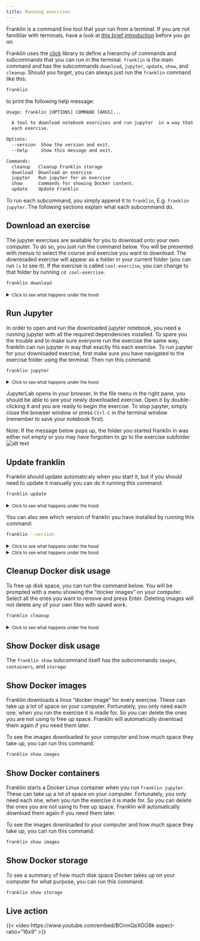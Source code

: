 ```yaml
---
title: Running exercises
---
```


Franklin is a command line tool that your run from a terminal. If you are not famililiar with terminals, have a look at [this brief introduction](about/terminal.html) before you go on. 

Franklin uses the [click](https://click.palletsprojects.com/en/stable/) library to define a hierarchy of commands and subcommands that you can run in the terminal. `franklin` is the main command and has the subcommands `download`, `jupyter`, `update`, `show`, and `cleanup`. Should you forget, you can always just run the `franklin` command like this:

```.bash
franklin
```

to print the following help message:

```txt
Usage: franklin [OPTIONS] COMMAND [ARGS]...

  A tool to download notebook exercises and run jupyter  in a way that fits
  each exercise.

Options:
  --version  Show the version and exit.
  --help     Show this message and exit.

Commands:
  cleanup   Cleanup Franklin storage
  download  Download an exercise
  jupyter   Run jupyter for an exercise
  show      Commands for showing Docker content.
  update    Update Franklin
```

To run each subcommand, you simply append it to `franklin`, E.g. `franklin jupyter`. The following sections explain what each subcommand do.


## Download an exercise

The jupyter exercises are available for you to download onto your own computer. To do so, you just run the command below. You will be presented with menus to select the course and exercise you want to download. The downloaded exercise will appear as a folder in your current folder (you can run `ls` to see it). If the exercise is called `cool-exercise`, you can change to that folder by running `cd cool-exercise`.

```.bash
franklin download
```

<details>
<summary><small>Click to see what happens under the hood</small></summary>

### This is what the franklin does for you

- Finds the course git repositories in the franklin group.
- Presents you with a list of courses to choose from.
- Finds the git repositories in the course group that are visible to students.
- Match docker images in the registry to exercise repositories.
- Presents you with a list of exercises to choose from.
- Clones the git repository for the exercise from the AU GitLab website
- Gives the downloaded folder the name of the exercise.
- Removes the repository files not relevant to students.

</details>


<!-- You will use this command when you want do download an exercise. After running this command a selection menu will pop out and in this menu you will be able to pick between the different courses.
![alt text](<images/Skærmbillede 2025-05-28 kl. 14.52.02.png>)

You choose your course by using the arrow keys and a new selection menu will appear where you can select the specific exercise that you want to do. Franklin then places the downloaded assignment in your the empty folder where you first started franklin. Now before you can do the next step you will have to go to the exercise folder you just downloaded (use cd folder_name_of_exercise)

After running this command a selection menu will pop out and in this menu you will be able to pick between the different courses.
![alt text](<images/Skærmbillede 2025-05-28 kl. 14.52.02.png>)

You choose your course by using the arrow keys and a new selection menu will appear where you can select the specific exercise that you want to download. Franklin then places the downloaded assignment in your the empty folder where you first started franklin. Now before you can do the next step you will have to go to the exercise folder you just downloaded (use cd folder_name_of_exercise) -->


## Run Jupyter

In order to open and run the downloaded jupyter notebook, you need a running jupyter with all the required dependencies installed. To spare you the trouble and to make sure everyone run the exercise the same way, franklin can run jupyter in way that exactly fits each exercise. To run jupyter for your downloaded exercise, first make sure you have navigated to the exercise folder using the terminal. Then run this command:

```.bash
franklin jupyter
```

<details>
<summary><small>Click to see what happens under the hood</small></summary>


### This is what the franklin does for you

- check for updates
- check internet connection
- check enough disk space is available
- checks that docker is installed
- starts docker in the background
- Finds the course git repositories in the franklin group.
- Presents you with a list of courses to choose from.
- Finds the git repositories in the course group that are visible to students.
- Match docker images in the registry to exercise repositories.
- Presents you with a list of exercises to choose from.
- Starts docker and waits for its engine boot up.
- Pulls the docker image from the registry if it is not already on your computer.
- Launches a Linux docker container running with all dependencies installed.
- Makes the container mount the folder with your local files so you can open them in JupyterLab.
- Find an open port if port 8888 is already in use.
- Launches JupyterLab and forwards the display to a dedicated Google Chrome browser window.
- Waits until you press Ctrl-C in the terminal or close the Chrome window.
- Stops jupyter and the docker container it runs in.
- Closes Docker Desktop

</details>

JupyterLab opens in your browser. In the file menu in the right pane, you should be able to see your newly downloaded exercise. Open it by double-clicking it and you are ready to begin the exercise. To stop jupyter, simply close the browser window or press `Ctrl-C` in the terminal window (remember to save your notebook first).

Note: If the message below pops up, the folder you started franklin in was either not empty or you may have forgotten to go to the exercise subfolder![alt text](<images/Skærmbillede 2025-05-28 kl. 15.22.07.png>)


## Update franklin

Franklin should update automaticaly when you start it, but if you should need to update it manually you can do it running this command:

```.bash
franklin update
```

<details>
<summary><small>Click to see what happens under the hood</small></summary>


### This is what the franklin does for you

- Checks for updates to franklin package using either Conda or Pixi dependeing on how franlin is installed.
- Determines if you are a student or educator.
- Updates franklin if a newer version exists.
- Updates the franklin-educator package if you are an educator.
- Closes franklin reporting the update if any.

</details>

You can also see which version of franklin you have installed by running this command:

```.bash
franklin --version
```

<details>
<summary><small>Click to see what happens under the hood</small></summary>


### This is what the franklin does for you

- Just reports the current version of franklin.

</details>


<details>
<summary><small>Click to see what happens under the hood</small></summary>


### This is what the franklin does for you

- Starts docker and waits for its engine boot up.
- Finds the exercise stored as docker images on your computer.
- Shows a list of exercises (images) and the space they take up on your computer. 

</details>


## Cleanup Docker disk usage

To free up disk space, you can run the command below. You will be prompted with a menu showing the "docker images" on your computer. Select all the ones you want to remove and press Enter. Deleting images will not delete any of your own files with saved work.

```.bash
franklin cleanup
```

<details>
<summary><small>Click to see what happens under the hood</small></summary>

### This is what the franklin does for you

- Starts docker and waits for its engine boot up.
- Finds the exercise stored as docker images on your computer.
- Prompts you with the list of exercises (images), allowing you to select the ones you want to remove.
- Closes all docker containers for those images.
- Removes the selected images
- Prunes all unused data cached by Docker.

</details>


## Show Docker disk usage

The `franklin show` subcommand itself has the subcommands `images`, `containers`, and `storage`:

## Show Docker images

Franklin downloads a linux "docker image" for every exercise. These can take up a lot of space on your computer. Fortunately, you only need each one, when you run the exercise it is made for. So you can delete the ones you are not using to free up space. Franklin will automatically download them again if you need them later.

To see the images downloaded to your computer and how much space they take up, you can run this command:

```.bash
franklin show images
```


## Show Docker containers

Franklin starts a Docker Linux container when you run `franklin jupyter`. These can take up a lot of space on your computer. Fortunately, you only need each one, when you run the exercise it is made for. So you can delete the ones you are not using to free up space. Franklin will automatically download them again if you need them later.

To see the images downloaded to your computer and how much space they take up, you can run this command:

```.bash
franklin show images
```


## Show Docker storage

To see a summary of how much disk space Docker takes up on your computer for what purpose, you can run this command:

```.bash
franklin show storage
```



<!-- 
![alt text](<images/Skærmbillede 2025-05-28 kl. 15.32.16.png>) -->

<!-- Note: deleting the exercise enviroments like this DO NOT delete the exercise you have made yourself and of you would ever need a specific enviroment for an old exercise again, you simple download it once more. -->


## Live action

{{< video https://www.youtube.com/embed/BCnmQsXGO8k aspect-ratio="16x9" >}}
